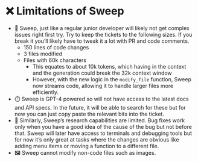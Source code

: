 # ❌ Limitations of Sweep

- 🔢 Sweep, just like a regular junior developer will likely not get complex issues right first try. Try to keep the tickets to the following sizes. If you break it you’ll likely have to tweak it a lot with PR and code comments.
    - 150 lines of code changes
    - 3 files modified
    - Files with 60k characters
        - This equates to about 10k tokens, which having in the context and the generation could break the 32k context window
        - However, with the new logic in the `modify_file` function, Sweep now streams code, allowing it to handle larger files more efficiently.
- ⏱️ Sweep is GPT-4 powered so will not have access to the latest docs and API specs. In the future, it will be able to search for these but for now you can just copy paste the relevant bits into the ticket.
- 📒 Similarly, Sweep’s research capabilities are limited. Bug fixes work only when you have a good idea of the cause of the bug but not before that. Sweep will later have access to terminals and debugging tools but for now it’s only great at tasks where the changes are obvious like adding menu items or moving a function to a different file.
- 🖼️ Sweep cannot modify non-code files such as images.
